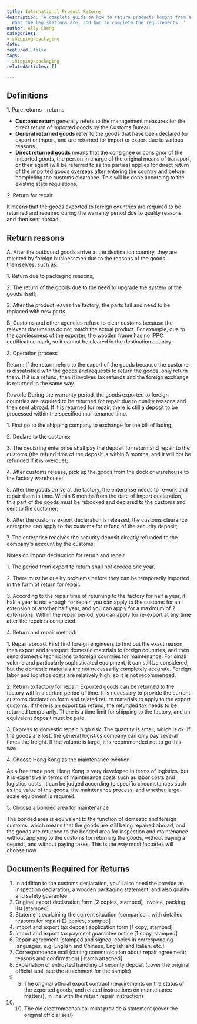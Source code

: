 ```yaml
---
title: International Product Returns
description: 'A complete guide on how to return products bought from a foreign country.
  What the legislations are, and hwo to complete the requirements. '
author: Ally Cheng
categories:
- shipping-packaging
date: 
featured: false
tags:
- shipping-packaging
relatedArticles: []

---
```

## Definitions

1\. Pure returns - returns

* **Customs return** generally refers to the management measures for the direct return of imported goods by the Customs Bureau. 
* **General returned goods** refer to the goods that have been declared for export or import, and are returned for import or export due to various reasons. 
* **Direct returned goods** means that the consignee or consignor of the imported goods, the person in charge of the original means of transport, or their agent (will be referred to as the parties) applies for direct return of the imported goods overseas after entering the country and before completing the customs clearance. This will be done according to the existing state regulations.

2\. Return for repair

It means that the goods exported to foreign countries are required to be returned and repaired during the warranty period due to quality reasons, and then sent abroad.

## Return reasons

A. After the outbound goods arrive at the destination country, they are rejected by foreign businessmen due to the reasons of the goods themselves, such as:

1\. Return due to packaging reasons;

2\. The return of the goods due to the need to upgrade the system of the goods itself;

3\. After the product leaves the factory, the parts fail and need to be replaced with new parts.

B. Customs and other agencies refuse to clear customs because the relevant documents do not match the actual product. For example, due to the carelessness of the exporter, the wooden frame has no IPPC certification mark, so it cannot be cleared in the destination country.

3\. Operation process

Return: If the return refers to the export of the goods because the customer is dissatisfied with the goods and requests to return the goods, only return them. If it is a refund, then it involves tax refunds and the foreign exchange is returned in the same way.

Rework: During the warranty period, the goods exported to foreign countries are required to be returned for repair due to quality reasons and then sent abroad. If it is returned for repair, there is still a deposit to be processed within the specified maintenance time.

1\. First go to the shipping company to exchange for the bill of lading;

2\. Declare to the customs;

3\. The declaring enterprise shall pay the deposit for return and repair to the customs (the refund time of the deposit is within 6 months, and it will not be refunded if it is overdue);

4\. After customs release, pick up the goods from the dock or warehouse to the factory warehouse;

5\. After the goods arrive at the factory, the enterprise needs to rework and repair them in time. Within 6 months from the date of import declaration, this part of the goods must be rebooked and declared to the customs and sent to the customer;

6\. After the customs export declaration is released, the customs clearance enterprise can apply to the customs for refund of the security deposit;

7\. The enterprise receives the security deposit directly refunded to the company's account by the customs;

Notes on import declaration for return and repair

1\. The period from export to return shall not exceed one year.

2\. There must be quality problems before they can be temporarily imported in the form of return for repair.

3\. According to the repair time of returning to the factory for half a year, if half a year is not enough for repair, you can apply to the customs for an extension of another half year, and you can apply for a maximum of 2 extensions. Within the repair period, you can apply for re-export at any time after the repair is completed.

4\. Return and repair method:

1\. Repair abroad. First find foreign engineers to find out the exact reason, then export and transport domestic materials to foreign countries, and then send domestic technicians to foreign countries for maintenance. For small volume and particularly sophisticated equipment, it can still be considered, but the domestic materials are not necessarily completely accurate. Foreign labor and logistics costs are relatively high, so it is not recommended.

2\. Return to factory for repair. Exported goods can be returned to the factory within a certain period of time. It is necessary to provide the current customs declaration form and related return materials to apply to the export customs. If there is an export tax refund, the refunded tax needs to be returned temporarily. There is a time limit for shipping to the factory, and an equivalent deposit must be paid.

3\. Express to domestic repair. high risk. The quantity is small, which is ok. If the goods are lost, the general logistics company can only pay several times the freight. If the volume is large, it is recommended not to go this way.

4\. Choose Hong Kong as the maintenance location

As a free trade port, Hong Kong is very developed in terms of logistics, but it is expensive in terms of maintenance costs such as labor costs and logistics costs. It can be judged according to specific circumstances such as the value of the goods, the maintenance process, and whether large-scale equipment is required.

5\. Choose a bonded area for maintenance

The bonded area is equivalent to the function of domestic and foreign customs, which means that the goods are still being repaired abroad, and the goods are returned to the bonded area for inspection and maintenance without applying to the customs for returning the goods, without paying a deposit, and without paying taxes. This is the way most factories will choose now.

## Documents Required for Returns

 1. In addition to the customs declaration, you'll also need the provide an inspection declaration, a wooden packaging statement, and also quality and safety guarantee.
 2. Original export declaration form \[2 copies, stamped\], invoice, packing list \[stamped\]
 3. Statement explaining the current situation (comparison, with detailed reasons for repair) \[2 copies, stamped\]
 4. Import and export tax deposit application form \[1 copy, stamped\]
 5. Import and export tax payment guarantee notice \[1 copy, stamped\]
 6. Repair agreement \[stamped and signed, copies in corresponding languages, e.g. English and Chinese, English and Italian, etc.\]
 7. Correspondence mail (stating communication about repair agreement: reasons and confirmation) \[stamp attached\]
 8. Explanation of entrusted handling of security deposit (cover the original official seal, see the attachment for the sample)
 9. 9. The original official export contract (requirements on the status of the exported goods, and related instructions on maintenance matters), in line with the return repair instructions
10. 10. The old electromechanical must provide a statement (cover the original official seal)
